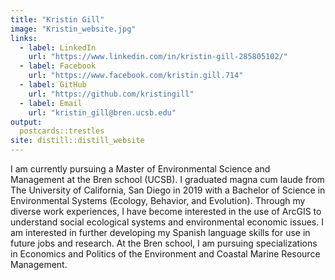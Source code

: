 ```yaml
---
title: "Kristin Gill"
image: "Kristin_website.jpg"
links:
  - label: LinkedIn
    url: "https://www.linkedin.com/in/kristin-gill-285805102/"
  - label: Facebook
    url: "https://www.facebook.com/kristin.gill.714"
  - label: GitHub
    url: "https://github.com/kristingill"
  - label: Email
    url: "kristin_gill@bren.ucsb.edu"
output:
  postcards::trestles
site: distill::distill_website
---
```

 
I am currently pursuing a Master of Environmental Science and Management at the Bren school (UCSB). I graduated magna cum laude from The University of California, San Diego in 2019 with a Bachelor of Science in Environmental Systems (Ecology, Behavior, and Evolution). Through my diverse work experiences, I have become interested in the use of ArcGIS to understand social ecological systems and environmental economic issues. I am interested in further developing my Spanish language skills for use in future jobs and research. At the Bren school, I am pursuing specializations in Economics and Politics of the Environment and Coastal Marine Resource Management. 
